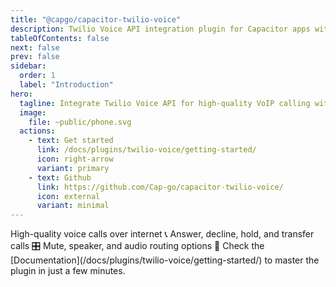 ```yaml
---
title: "@capgo/capacitor-twilio-voice"
description: Twilio Voice API integration plugin for Capacitor apps with VoIP calling, call management, and audio handling.
tableOfContents: false
next: false
prev: false
sidebar:
  order: 1
  label: "Introduction"
hero:
  tagline: Integrate Twilio Voice API for high-quality VoIP calling with call management, audio controls, and real-time communication.
  image:
    file: ~public/phone.svg
  actions:
    - text: Get started
      link: /docs/plugins/twilio-voice/getting-started/
      icon: right-arrow
      variant: primary
    - text: Github
      link: https://github.com/Cap-go/capacitor-twilio-voice/
      icon: external
      variant: minimal
---
```



<CardGrid stagger>
  <Card title="VoIP calling" icon="rocket">
    High-quality voice calls over internet 📞
  </Card>
  <Card title="Call management" icon="setting">
    Answer, decline, hold, and transfer calls 🎛️
  </Card>
  <Card title="Audio controls" icon="microphone">
    Mute, speaker, and audio routing options 🎤
  </Card>
  <Card title="Comprehensive Documentation" icon="open-book">
    Check the [Documentation](/docs/plugins/twilio-voice/getting-started/) to master the plugin in just a few minutes.
  </Card>
</CardGrid>